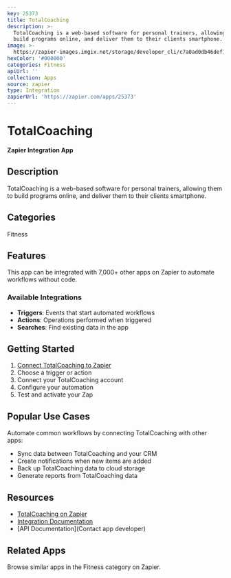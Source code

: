 ```yaml
---
key: 25373
title: TotalCoaching
description: >-
  TotalCoaching is a web-based software for personal trainers, allowing them to
  build programs online, and deliver them to their clients smartphone.
image: >-
  https://zapier-images.imgix.net/storage/developer_cli/c7a0ad0db46def170da0e974cd7666e6.png?auto=format%2Ccompress&ixlib=python-3.0.0&q=50
hexColor: '#000000'
categories: Fitness
apiUrl: ''
collection: Apps
source: zapier
type: Integration
zapierUrl: 'https://zapier.com/apps/25373'
---
```

# TotalCoaching

**Zapier Integration App**

## Description

TotalCoaching is a web-based software for personal trainers, allowing them to build programs online, and deliver them to their clients smartphone.

## Categories

Fitness

## Features

This app can be integrated with 7,000+ other apps on Zapier to automate workflows without code.

### Available Integrations

- **Triggers**: Events that start automated workflows
- **Actions**: Operations performed when triggered
- **Searches**: Find existing data in the app

## Getting Started

1. [Connect TotalCoaching to Zapier](https://zapier.com/apps/25373)
2. Choose a trigger or action
3. Connect your TotalCoaching account
4. Configure your automation
5. Test and activate your Zap

## Popular Use Cases

Automate common workflows by connecting TotalCoaching with other apps:

- Sync data between TotalCoaching and your CRM
- Create notifications when new items are added
- Back up TotalCoaching data to cloud storage
- Generate reports from TotalCoaching data

## Resources

- [TotalCoaching on Zapier](https://zapier.com/apps/25373)
- [Integration Documentation](https://zapier.com/apps/25373/integrations)
- [API Documentation](Contact app developer)

## Related Apps

Browse similar apps in the Fitness category on Zapier.
